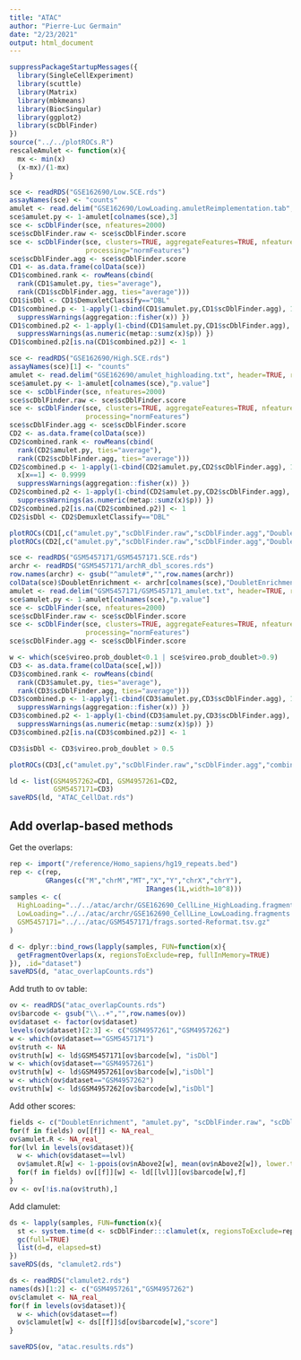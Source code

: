 ```yaml
---
title: "ATAC"
author: "Pierre-Luc Germain"
date: "2/23/2021"
output: html_document
---
```


```r
suppressPackageStartupMessages({
  library(SingleCellExperiment)
  library(scuttle)
  library(Matrix)
  library(mbkmeans)
  library(BiocSingular)
  library(ggplot2)
  library(scDblFinder)
})
source("../../plotROCs.R")
rescaleAmulet <- function(x){
  mx <- min(x)
  (x-mx)/(1-mx)
}
```


```r
sce <- readRDS("GSE162690/Low.SCE.rds")
assayNames(sce) <- "counts"
amulet <- read.delim("GSE162690/LowLoading.amuletReimplementation.tab", header=FALSE, row.names=1)
sce$amulet.py <- 1-amulet[colnames(sce),3]
sce <- scDblFinder(sce, nfeatures=2000)
sce$scDblFinder.raw <- sce$scDblFinder.score
sce <- scDblFinder(sce, clusters=TRUE, aggregateFeatures=TRUE, nfeatures=25, 
                   processing="normFeatures")
sce$scDblFinder.agg <- sce$scDblFinder.score
CD1 <- as.data.frame(colData(sce))
CD1$combined.rank <- rowMeans(cbind(
  rank(CD1$amulet.py, ties="average"),
  rank(CD1$scDblFinder.agg, ties="average")))
CD1$isDbl <- CD1$DemuxletClassify=="DBL"
CD1$combined.p <- 1-apply(1-cbind(CD1$amulet.py,CD1$scDblFinder.agg), 1, FUN=function(x){
  suppressWarnings(aggregation::fisher(x)) })
CD1$combined.p2 <- 1-apply(1-cbind(CD1$amulet.py,CD1$scDblFinder.agg), 1, FUN=function(x){
  suppressWarnings(as.numeric(metap::sumz(x)$p)) })
CD1$combined.p2[is.na(CD1$combined.p2)] <- 1

sce <- readRDS("GSE162690/High.SCE.rds")
assayNames(sce)[1] <- "counts"
amulet <- read.delim("GSE162690/amulet_highloading.txt", header=TRUE, row.names=1)
sce$amulet.py <- 1-amulet[colnames(sce),"p.value"]
sce <- scDblFinder(sce, nfeatures=2000)
sce$scDblFinder.raw <- sce$scDblFinder.score
sce <- scDblFinder(sce, clusters=TRUE, aggregateFeatures=TRUE, nfeatures=25, 
                   processing="normFeatures")
sce$scDblFinder.agg <- sce$scDblFinder.score
CD2 <- as.data.frame(colData(sce))
CD2$combined.rank <- rowMeans(cbind(
  rank(CD2$amulet.py, ties="average"),
  rank(CD2$scDblFinder.agg, ties="average")))
CD2$combined.p <- 1-apply(1-cbind(CD2$amulet.py,CD2$scDblFinder.agg), 1, FUN=function(x){
  x[x==1] <- 0.9999
  suppressWarnings(aggregation::fisher(x)) })
CD2$combined.p2 <- 1-apply(1-cbind(CD2$amulet.py,CD2$scDblFinder.agg), 1, FUN=function(x){
  suppressWarnings(as.numeric(metap::sumz(x)$p)) })
CD2$combined.p2[is.na(CD2$combined.p2)] <- 1
CD2$isDbl <- CD2$DemuxletClassify=="DBL"

plotROCs(CD1[,c("amulet.py","scDblFinder.raw","scDblFinder.agg","DoubletEnrichment","combined.rank","combined.p2","combined.p")], CD1$isDbl, fdr=TRUE)
plotROCs(CD2[,c("amulet.py","scDblFinder.raw","scDblFinder.agg","DoubletEnrichment","combined.rank","combined.p2","combined.p")], CD2$isDbl, fdr=TRUE)
```

```r
sce <- readRDS("GSM5457171/GSM5457171.SCE.rds")
archr <- readRDS("GSM5457171/archR_dbl_scores.rds")
row.names(archr) <- gsub("^amulet#","",row.names(archr))
colData(sce)$DoubletEnrichment <- archr[colnames(sce),"DoubletEnrichment"]
amulet <- read.delim("GSM5457171/GSM5457171_amulet.txt", header=TRUE, row.names=1)
sce$amulet.py <- 1-amulet[colnames(sce),"p.value"]
sce <- scDblFinder(sce, nfeatures=2000)
sce$scDblFinder.raw <- sce$scDblFinder.score
sce <- scDblFinder(sce, clusters=TRUE, aggregateFeatures=TRUE, nfeatures=25, 
                   processing="normFeatures")
sce$scDblFinder.agg <- sce$scDblFinder.score

w <- which(sce$vireo.prob_doublet<0.1 | sce$vireo.prob_doublet>0.9)
CD3 <- as.data.frame(colData(sce[,w]))
CD3$combined.rank <- rowMeans(cbind(
  rank(CD3$amulet.py, ties="average"),
  rank(CD3$scDblFinder.agg, ties="average")))
CD3$combined.p <- 1-apply(1-cbind(CD3$amulet.py,CD3$scDblFinder.agg), 1, FUN=function(x){
  suppressWarnings(aggregation::fisher(x)) })
CD3$combined.p2 <- 1-apply(1-cbind(CD3$amulet.py,CD3$scDblFinder.agg), 1, FUN=function(x){
  suppressWarnings(as.numeric(metap::sumz(x)$p)) })
CD3$combined.p2[is.na(CD3$combined.p2)] <- 1

CD3$isDbl <- CD3$vireo.prob_doublet > 0.5

plotROCs(CD3[,c("amulet.py","scDblFinder.raw","scDblFinder.agg","combined.rank","combined.p2","combined.p")], CD3$isDbl, fdr=TRUE)

```


```r
ld <- list(GSM4957262=CD1, GSM4957261=CD2, 
           GSM5457171=CD3)
saveRDS(ld, "ATAC_CellDat.rds")
```


## Add overlap-based methods

Get the overlaps:

```r
rep <- import("/reference/Homo_sapiens/hg19_repeats.bed")
rep <- c(rep,
         GRanges(c("M","chrM","MT","X","Y","chrX","chrY"),
                                  IRanges(1L,width=10^8)))
samples <- c(
  HighLoading="../../atac/archr/GSE162690_CellLine_HighLoading.fragments.tsv.gz",
  LowLoading="../../atac/archr/GSE162690_CellLine_LowLoading.fragments.tsv.gz",
  GSM5457171="../../atac/GSM5457171/frags.sorted-Reformat.tsv.gz"
)

d <- dplyr::bind_rows(lapply(samples, FUN=function(x){
  getFragmentOverlaps(x, regionsToExclude=rep, fullInMemory=TRUE)
}), .id="dataset")
saveRDS(d, "atac_overlapCounts.rds")
```

Add truth to ov table:

```r
ov <- readRDS("atac_overlapCounts.rds")
ov$barcode <- gsub("\\..+","",row.names(ov))
ov$dataset <- factor(ov$dataset)
levels(ov$dataset)[2:3] <- c("GSM4957261","GSM4957262")
w <- which(ov$dataset=="GSM5457171")
ov$truth <- NA
ov$truth[w] <- ld$GSM5457171[ov$barcode[w], "isDbl"]
w <- which(ov$dataset=="GSM4957261")
ov$truth[w] <- ld$GSM4957261[ov$barcode[w],"isDbl"]
w <- which(ov$dataset=="GSM4957262")
ov$truth[w] <- ld$GSM4957262[ov$barcode[w],"isDbl"]
```

Add other scores:

```r
fields <- c("DoubletEnrichment", "amulet.py", "scDblFinder.raw", "scDblFinder.agg", "combined.p", "combined.p2")
for(f in fields) ov[[f]] <- NA_real_
ov$amulet.R <- NA_real_
for(lvl in levels(ov$dataset)){
  w <- which(ov$dataset==lvl)
  ov$amulet.R[w] <- 1-ppois(ov$nAbove2[w], mean(ov$nAbove2[w]), lower.tail=FALSE)
  for(f in fields) ov[[f]][w] <- ld[[lvl]][ov$barcode[w],f]
}
ov <- ov[!is.na(ov$truth),]
```

Add clamulet:

```r
ds <- lapply(samples, FUN=function(x){
  st <- system.time(d <- scDblFinder:::clamulet(x, regionsToExclude=rep, returnAll=TRUE))
  gc(full=TRUE)
  list(d=d, elapsed=st)
})
saveRDS(ds, "clamulet2.rds")
```

```r
ds <- readRDS("clamulet2.rds")
names(ds)[1:2] <- c("GSM4957261","GSM4957262")
ov$clamulet <- NA_real_
for(f in levels(ov$dataset)){
  w <- which(ov$dataset==f)
  ov$clamulet[w] <- ds[[f]]$d[ov$barcode[w],"score"]
}
```

```r
saveRDS(ov, "atac.results.rds")
```

